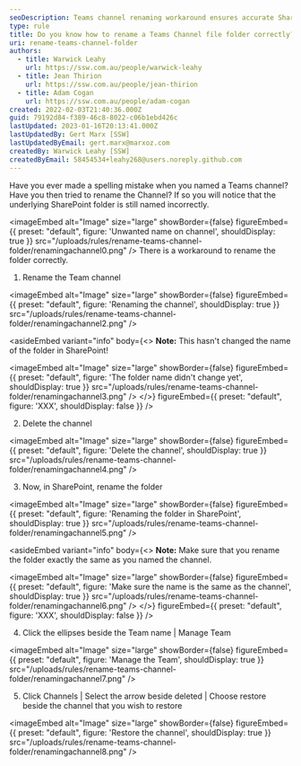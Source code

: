 ```yaml
---
seoDescription: Teams channel renaming workaround ensures accurate SharePoint folder naming
type: rule
title: Do you know how to rename a Teams Channel file folder correctly?
uri: rename-teams-channel-folder
authors:
  - title: Warwick Leahy
    url: https://ssw.com.au/people/warwick-leahy
  - title: Jean Thirion
    url: https://ssw.com.au/people/jean-thirion
  - title: Adam Cogan
    url: https://ssw.com.au/people/adam-cogan
created: 2022-02-03T21:40:36.000Z
guid: 79192d84-f389-46c8-8022-c06b1ebd426c
lastUpdated: 2023-01-16T20:13:41.000Z
lastUpdatedBy: Gert Marx [SSW]
lastUpdatedByEmail: gert.marx@marxoz.com
createdBy: Warwick Leahy [SSW]
createdByEmail: 58454534+leahy268@users.noreply.github.com
---
```


Have you ever made a spelling mistake when you named a Teams channel? Have you then tried to rename the Channel? If so you will notice that the underlying SharePoint folder is still named incorrectly.


<imageEmbed
  alt="Image"
  size="large"
  showBorder={false}
  figureEmbed={{
    preset: "default",
    figure: 'Unwanted name on channel',
    shouldDisplay: true
  }}
  src="/uploads/rules/rename-teams-channel-folder/renamingachannel0.png"
/>
There is a workaround to rename the folder correctly.

1. Rename the Team channel


<imageEmbed
  alt="Image"
  size="large"
  showBorder={false}
  figureEmbed={{
    preset: "default",
    figure: 'Renaming the channel',
    shouldDisplay: true
  }}
  src="/uploads/rules/rename-teams-channel-folder/renamingachannel2.png"
/>

<asideEmbed
  variant="info"
  body={<>
    **Note:** This hasn't changed the name of the folder in SharePoint!

<imageEmbed
  alt="Image"
  size="large"
  showBorder={false}
  figureEmbed={{
    preset: "default",
    figure: 'The folder name didn\'t change yet',
    shouldDisplay: true
  }}
  src="/uploads/rules/rename-teams-channel-folder/renamingachannel3.png"
/>
  </>}
  figureEmbed={{
    preset: "default",
    figure: 'XXX',
    shouldDisplay: false
  }}
/>

2. Delete the channel


<imageEmbed
  alt="Image"
  size="large"
  showBorder={false}
  figureEmbed={{
    preset: "default",
    figure: 'Delete the channel',
    shouldDisplay: true
  }}
  src="/uploads/rules/rename-teams-channel-folder/renamingachannel4.png"
/>

3. Now, in SharePoint, rename the folder


<imageEmbed
  alt="Image"
  size="large"
  showBorder={false}
  figureEmbed={{
    preset: "default",
    figure: 'Renaming the folder in SharePoint',
    shouldDisplay: true
  }}
  src="/uploads/rules/rename-teams-channel-folder/renamingachannel5.png"
/>

<asideEmbed
  variant="info"
  body={<>
    **Note:** Make sure that you rename the folder exactly the same as you named the channel.

<imageEmbed
  alt="Image"
  size="large"
  showBorder={false}
  figureEmbed={{
    preset: "default",
    figure: 'Make sure the name is the same as the channel',
    shouldDisplay: true
  }}
  src="/uploads/rules/rename-teams-channel-folder/renamingachannel6.png"
/>
  </>}
  figureEmbed={{
    preset: "default",
    figure: 'XXX',
    shouldDisplay: false
  }}
/>

4. Click the ellipses beside the Team name | Manage Team

   
<imageEmbed
  alt="Image"
  size="large"
  showBorder={false}
  figureEmbed={{
    preset: "default",
    figure: 'Manage the Team',
    shouldDisplay: true
  }}
  src="/uploads/rules/rename-teams-channel-folder/renamingachannel7.png"
/>

5. Click Channels | Select the arrow beside deleted | Choose restore beside the channel that you wish to restore

   
<imageEmbed
  alt="Image"
  size="large"
  showBorder={false}
  figureEmbed={{
    preset: "default",
    figure: 'Restore the channel',
    shouldDisplay: true
  }}
  src="/uploads/rules/rename-teams-channel-folder/renamingachannel8.png"
/>
